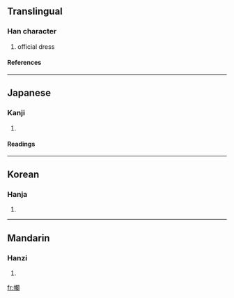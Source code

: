 {{see|襴}}

==Translingual==
===Han character===
{{Han char|rn=50|rad=巾|as=17|sn=20|four=|canj=中月日弓田 (LBANW)}}
# official dress
====References====
{{Han ref|kx=0338.160|dkj=09147|dj=0645.200|hdz=10758.180|uh=5E71|ud=24177}}
----
==Japanese==
===Kanji===
{{ja-kanji|grade=|rs=巾17}}
# {{defn|Japanese}} 
====Readings====
{{ja-readings|on=[[らん]] (ran)|kun=[[ながいころも]] (nagaikoromo)}}
----
==Korean==
===Hanja===
{{ko-hanja|hangeul=란|rv=ran|mr=ran}}
# {{defn|Korean}}
----
==Mandarin==
===Hanzi===
{{cmn-hanzi|pin=[[lán]] (lan2)|wg=lan<sup>2</sup>}}
# {{defn|Mandarin}}

[[fr:幱]]